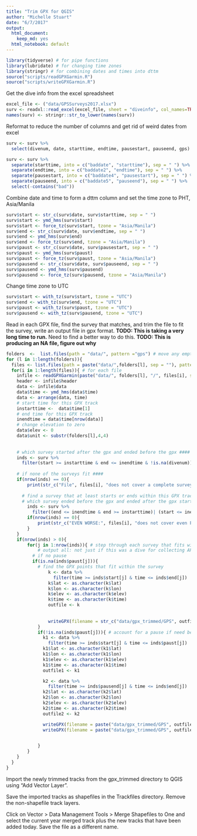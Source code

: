 ```yaml
---
title: "Trim GPX for QGIS"
author: "Michelle Stuart"
date: "6/7/2017"
output:
  html_document:
    keep_md: yes
  html_notebook: default
---
```


```r
library(tidyverse) # for pipe functions
library(lubridate) # for changing time zones
library(stringr) # for combining dates and times into dttm
source("scripts/readGPXGarmin.R")
source("scripts/writeGPXGarmin.R")
```
  
Get the dive info from the excel spreadsheet
```r
excel_file <- ("data/GPSSurveys2017.xlsx")
surv <- readxl::read_excel(excel_file, sheet = "diveinfo", col_names=TRUE)
names(surv) <- stringr::str_to_lower(names(surv))
```
  
Reformat to reduce the number of columns and get rid of weird dates from excel
```r
surv <- surv %>% 
  select(divenum, date, starttime, endtime, pausestart, pauseend, gps)

surv <- surv %>% 
  separate(starttime, into = c("baddate", "starttime"), sep = " ") %>%
  separate(endtime, into = c("baddate2", "endtime"), sep = " ") %>%
  separate(pausestart, into = c("baddate4", "pausestart"), sep = " ") %>%
  separate(pauseend, into = c("baddate5", "pauseend"), sep = " ") %>% 
  select(-contains("bad")) 
```
Combine date and time to form a dttm column and set the time zone to PHT, Asia/Manila
```r
surv$start <- str_c(surv$date, surv$starttime, sep = " ")  
surv$start <- ymd_hms(surv$start)
surv$start <- force_tz(surv$start, tzone = "Asia/Manila")
surv$end <- str_c(surv$date, surv$endtime, sep = " ")  
surv$end <- ymd_hms(surv$end)
surv$end <- force_tz(surv$end, tzone = "Asia/Manila")
surv$paust <- str_c(surv$date, surv$pausestart, sep = " ")  
surv$paust <- ymd_hms(surv$paust)
surv$paust <- force_tz(surv$paust, tzone = "Asia/Manila")
surv$pausend <- str_c(surv$date, surv$pauseend, sep = " ")  
surv$pausend <- ymd_hms(surv$pausend)
surv$pausend <- force_tz(surv$pausend, tzone = "Asia/Manila")
```
Change time zone to UTC 
```r
surv$start <- with_tz(surv$start, tzone = "UTC")
surv$end <- with_tz(surv$end, tzone = "UTC")
surv$paust <- with_tz(surv$paust, tzone = "UTC")
surv$pausend <- with_tz(surv$pausend, tzone = "UTC")
```
Read in each GPX file, find the survey that matches, and trim the file to fit the survey, write an output file in gpx format.  **TODO: This is taking a very long time to run.**  Need to find a better way to do this. **TODO: This is producing an NA file, figure out why**
```r
folders  <-  list.files(path = "data/", pattern ="gps") # move any empty folders out of the data folder
for (l in 1:length(folders)){
  files <- list.files(path = paste("data/",folders[l], sep = ""), pattern = "*Track*")
  for(i in 1:length(files)){ # for each file
	infile <- readGPXGarmin(paste("data/", folders[l], "/", files[i], sep="")) 
	header <- infile$header
	data <- infile$data
	data$time <- ymd_hms(data$time)
	data <- arrange(data, time)
	# start time for this GPX track
	instarttime <-  data$time[1]
	# end time for this GPX track
	inendtime = data$time[nrow(data)]
	# change elevation to zero
	data$elev <- 0
	data$unit <- substr(folders[l],4,4)
	
	
	# which survey started after the gpx and ended before the gpx ####
	inds <- surv %>% 
	  filter(start >= instarttime & end <= inendtime & !is.na(divenum))
	
	# if none of the surveys fit ####
	if(nrow(inds) == 0){
		print(str_c("File", files[i], "does not cover a complete survey"))
	  
	  # find a survey that at least starts or ends within this GPX track
	  # which survey ended before the gpx and ended after the gpx started or started before the gpx ended and started after the gpx started
		inds <- surv %>% 
		  filter((end <= inendtime & end >= instarttime)| (start <= inendtime & start >= instarttime))
		if(nrow(inds) == 0){
			print(str_c("EVEN WORSE:", files[i], "does not cover even PART of a survey"))
		}
	}
	if(nrow(inds) > 0){
		for(j in 1:nrow(inds)){ # step through each survey that fits within this track (one or more)
			# output all: not just if this was a dive for collecting APCL
		  # if no pause
		  if(is.na(inds$paust[j])){ 
		    # find the GPX points that fit within the survey
				k <- data %>% 
				  filter(time >= inds$start[j] & time <= inds$end[j])
				k$lat <- as.character(k$lat)
				k$lon <- as.character(k$lon)
				k$elev <- as.character(k$elev)
				k$time <- as.character(k$time)
				outfile <- k
			
				
				writeGPX(filename = str_c("data/gpx_trimmed/GPS", outfile$unit[1], "_", inds$divenum[j], "_", files[i], sep=""), outfile = outfile)
			}
			if(!is.na(inds$paust[j])){ # account for a pause if need be
			  k1 <- data %>%
			    filter(time >= inds$start[j] & time <= inds$paust[j])
			  k1$lat <- as.character(k1$lat)
			  k1$lon <- as.character(k1$lon)
			  k1$elev <- as.character(k1$elev)
			  k1$time <- as.character(k1$time)
			  outfile1 <- k1

			  k2 <- data %>%
			    filter(time >= inds$pausend[j] & time <= inds$end[j])
			  k2$lat <- as.character(k2$lat)
			  k2$lon <- as.character(k2$lon)
			  k2$elev <- as.character(k2$elev)
			  k2$time <- as.character(k2$time)
			  outfile2 <- k2

			  writeGPX(filename = paste("data/gpx_trimmed/GPS", outfile$unit[1], "_",inds$divenum[j], "_", files[i], '_1.gpx', sep=''), outfile = outfile1) # write as two tracks
			  writeGPX(filename = paste("data/gpx_trimmed/GPS", outfile$unit[1], "_",inds$divenum[j], "_", files[i], '_2.gpx', sep=''), outfile = outfile2)
			  

			}
		}
	}
  }
}
```

Import the newly trimmed tracks from the gpx_trimmed directory to QGIS using "Add Vector Layer".

Save the imported tracks as shapefiles in the Trackfiles directory.  Remove the non-shapefile track layers.

Click on Vector > Data Management Tools > Merge Shapefiles to One and select the current year merged track plus the new tracks that have been added today.  Save the file as a different name.
